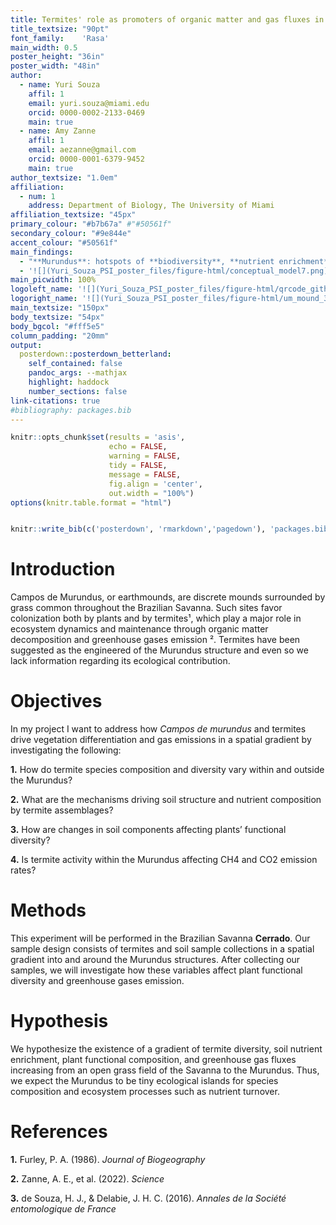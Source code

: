 ---
title: Termites' role as promoters of organic matter and gas fluxes in the Brazilian Savanna
title_textsize: "90pt"
font_family:	'Rasa'
main_width: 0.5
poster_height: "36in"
poster_width: "48in"
author:
  - name: Yuri Souza
    affil: 1
    email: yuri.souza@miami.edu
    orcid: 0000-0002-2133-0469
    main: true
  - name: Amy Zanne
    affil: 1
    email: aezanne@gmail.com
    orcid: 0000-0001-6379-9452
    main: true
author_textsize: "1.0em"
affiliation:
  - num: 1
    address: Department of Biology, The University of Miami
affiliation_textsize: "45px"
primary_colour: "#b7b67a" #"#50561f"
secondary_colour: "#9e844e" 
accent_colour: "#50561f"
main_findings:
  - "**Murundus**: hotspots of **biodiversity**, **nutrient enrichment**, and **gas emission** through **termite** activity"
  - '![](Yuri_Souza_PSI_poster_files/figure-html/conceptual_model7.png){.main_pic}'
main_picwidth: 100%
logoleft_name: '![](Yuri_Souza_PSI_poster_files/figure-html/qrcode_github.com.png){.main-img-left}'
logoright_name: '![](Yuri_Souza_PSI_poster_files/figure-html/um_mound_3.png){.main-img-right}'
main_textsize: "150px"
body_textsize: "54px"
body_bgcol: "#fff5e5"
column_padding:	"20mm"
output: 
  posterdown::posterdown_betterland:
    self_contained: false
    pandoc_args: --mathjax
    highlight: haddock
    number_sections: false
link-citations: true
#bibliography: packages.bib
---

```{r, include=FALSE}
knitr::opts_chunk$set(results = 'asis',
                      echo = FALSE,
                      warning = FALSE,
                      tidy = FALSE,
                      message = FALSE,
                      fig.align = 'center',
                      out.width = "100%")
options(knitr.table.format = "html") 
```

```{r myplot, include=FALSE}

```


```{r, include=FALSE}
knitr::write_bib(c('posterdown', 'rmarkdown','pagedown'), 'packages.bib')
```

# Introduction
Campos de Murundus, or earthmounds, are discrete mounds surrounded by grass common throughout the Brazilian Savanna. Such sites favor colonization both by plants and by termites¹, which play a major role in ecosystem dynamics and maintenance through organic matter decomposition and greenhouse gases emission ². Termites have been suggested as the engineered of the Murundus structure and even so we lack information regarding its ecological contribution. 

# Objectives
In my project I want to address how *Campos de murundus* and termites drive vegetation differentiation and gas emissions in a spatial gradient by investigating the following:

**1.** How do termite species composition and diversity vary within and outside the Murundus?

**2.** What are the mechanisms driving soil structure and nutrient composition by termite assemblages?

**3.** How are changes in soil components affecting plants' functional diversity?

**4.** Is termite activity within the Murundus affecting CH4 and CO2 emission rates?

# Methods

This experiment will be performed in the Brazilian Savanna **Cerrado**. Our sample design consists of termites and soil sample collections in a spatial gradient into and around the Murundus structures. After collecting our samples, we will investigate how these variables affect plant functional diversity and greenhouse gases emission. 

# Hypothesis

We hypothesize the existence of a gradient of termite diversity, soil nutrient enrichment, plant functional composition, and greenhouse gas fluxes increasing from an open grass field of the Savanna to the Murundus. Thus, we expect the Murundus to be tiny ecological islands for species composition and ecosystem processes such as nutrient turnover.

# References

**1.** Furley, P. A. (1986). *Journal of Biogeography* 

**2.** Zanne, A. E., et al. (2022). *Science* 

**3.** de Souza, H. J., & Delabie, J. H. C. (2016). *Annales de la Société entomologique de France*
